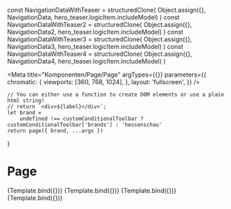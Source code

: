 const NavigationDataWithTeaser = structuredClone(
    Object.assign({}, NavigationData, hero_teaser.logicItem.includeModel)
)
const NavigationDataWithTeaser2 = structuredClone(
    Object.assign({}, NavigationData2, hero_teaser.logicItem.includeModel)
)
const NavigationDataWithTeaser3 = structuredClone(
    Object.assign({}, NavigationData3, hero_teaser.logicItem.includeModel)
)
const NavigationDataWithTeaser4 = structuredClone(
    Object.assign({}, NavigationData4, hero_teaser.logicItem.includeModel)
)

<Meta
    title="Komponenten/Page/Page"
    argTypes={{}}
    parameters={{
        chromatic: {
            viewports: [360, 768, 1024],
        },
        layout: 'fullscreen',
    }}
/>

    // You can either use a function to create DOM elements or use a plain html string!
    // return `<div>${label}</div>`;
    let brand =
        undefined !== customConditionalToolbar ? customConditionalToolbar['brands'] : 'hessenschau'
    return page({ brand, ...args })
}

# Page

<Preview withToolbar>
    <Story name="Default" args={NavigationDataWithTeaser}>
        {Template.bind({})}
    </Story>
    <Story name="With Unwetter" args={NavigationDataWithTeaser2}>
        {Template.bind({})}
    </Story>
    <Story name="With subnav open" args={NavigationDataWithTeaser3}>
        {Template.bind({})}
    </Story>
    <Story name="With subnav open and Service Nav Item active" args={NavigationDataWithTeaser4}>
        {Template.bind({})}
    </Story>
</Preview>

<ArgsTable story="Default" />
